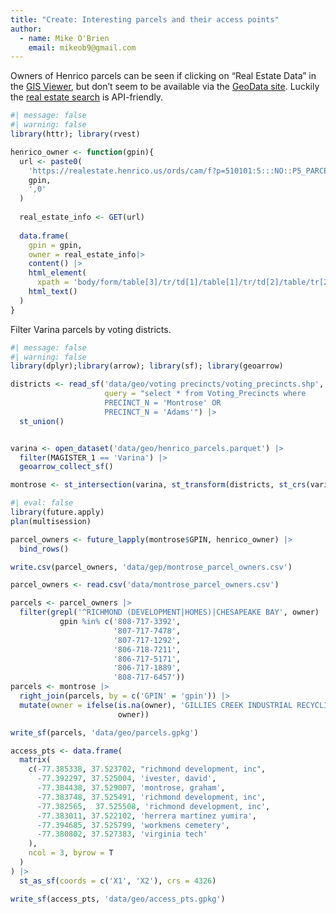 ```yaml
---
title: "Create: Interesting parcels and their access points"
author:
  - name: Mike O'Brien
    email: mikeob9@gmail.com
---
```



Owners of Henrico parcels can be seen if clicking on "Real Estate Data" in the [GIS Viewer](https://portal.henrico.us/GISViewer/), but don't seem to be available via the [GeoData site](https://data-henrico.opendata.arcgis.com/). Luckily the [real estate search](https://realestate.henrico.us/) is API-friendly.

```r
#| message: false
#| warning: false
library(httr); library(rvest)

henrico_owner <- function(gpin){
  url <- paste0(
    'https://realestate.henrico.us/ords/cam/f?p=510101:5:::NO::P5_PARCEL_ID,P5_SEARCH_TYPE:',
    gpin,
    ',0'
  )
  
  real_estate_info <- GET(url)
  
  data.frame(
    gpin = gpin,
    owner = real_estate_info|> 
    content() |> 
    html_element(
      xpath = 'body/form/table[3]/tr/td[1]/table[1]/tr/td[2]/table/tr[2]/td/table/tr[7]/td[2]') |> 
    html_text()
  )
}
```

Filter Varina parcels by voting districts.
```r
#| message: false
#| warning: false
library(dplyr);library(arrow); library(sf); library(geoarrow)

districts <- read_sf('data/geo/voting precincts/voting_precincts.shp',
                     query = "select * from Voting_Precincts where
                     PRECINCT_N = 'Montrose' OR
                     PRECINCT_N = 'Adams'") |> 
  st_union()


varina <- open_dataset('data/geo/henrico_parcels.parquet') |>
  filter(MAGISTER_1 == 'Varina') |> 
  geoarrow_collect_sf()

montrose <- st_intersection(varina, st_transform(districts, st_crs(varina)))

```


```r
#| eval: false
library(future.apply)
plan(multisession)

parcel_owners <- future_lapply(montrose$GPIN, henrico_owner) |> 
  bind_rows()

write.csv(parcel_owners, 'data/gep/montrose_parcel_owners.csv')
```

```r
parcel_owners <- read.csv('data/montrose_parcel_owners.csv')
```


```r
parcels <- parcel_owners |> 
  filter(grepl('^RICHMOND (DEVELOPMENT|HOMES)|CHESAPEAKE BAY', owner) |
           gpin %in% c('808-717-3392',
                       '807-717-7478',
                       '807-717-1292',
                       '806-718-7211',
                       '806-717-5171',
                       '806-717-1889',
                       '808-717-6457'))
parcels <- montrose |> 
  right_join(parcels, by = c('GPIN' = 'gpin')) |> 
  mutate(owner = ifelse(is.na(owner), 'GILLIES CREEK INDUSTRIAL RECYCLING LLC',
                        owner))

write_sf(parcels, 'data/geo/parcels.gpkg')
```


```r
access_pts <- data.frame(
  matrix(
    c(-77.385338, 37.523702, "richmond development, inc",
      -77.392297, 37.525004, 'ivester, david',
      -77.384438, 37.529007, 'montrose, graham',
      -77.383748, 37.525491, 'richmond development, inc',
      -77.382565,  37.525508, 'richmond development, inc',
      -77.383011, 37.522102, 'herrera martinez yumira',
      -77.394685, 37.525799, 'workmens cemetery',
      -77.380802, 37.527383, 'virginia tech'
    ),
    ncol = 3, byrow = T
  )
) |> 
  st_as_sf(coords = c('X1', 'X2'), crs = 4326)

write_sf(access_pts, 'data/geo/access_pts.gpkg')
```


